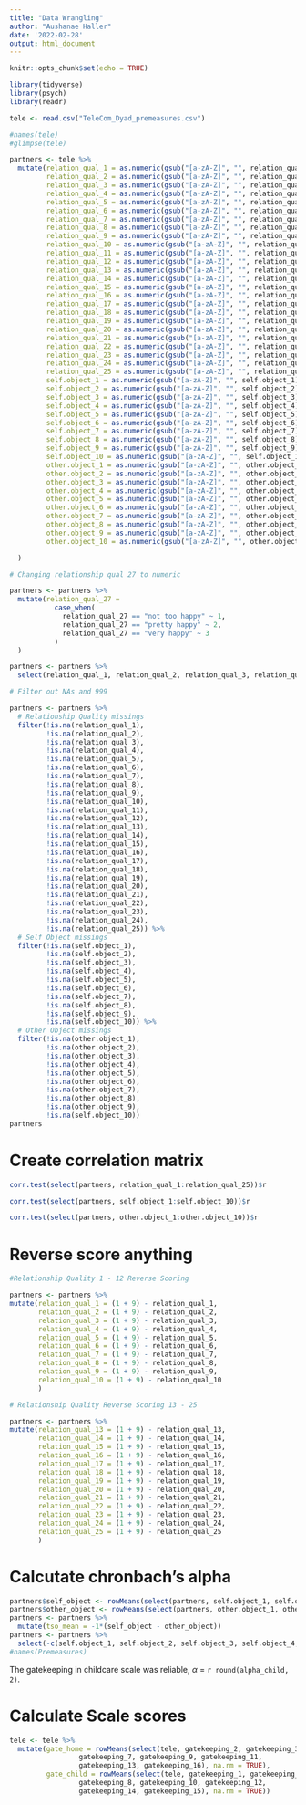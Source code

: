 ```yaml
---
title: "Data Wrangling"
author: "Aushanae Haller"
date: '2022-02-28'
output: html_document
---
```


```r
knitr::opts_chunk$set(echo = TRUE)
```

```r
library(tidyverse)
library(psych)
library(readr)
```

```r
tele <- read.csv("TeleCom_Dyad_premeasures.csv")

#names(tele)
#glimpse(tele)
```

```r
partners <- tele %>%
  mutate(relation_qual_1 = as.numeric(gsub("[a-zA-Z]", "", relation_qual_1)),
         relation_qual_2 = as.numeric(gsub("[a-zA-Z]", "", relation_qual_2)),
         relation_qual_3 = as.numeric(gsub("[a-zA-Z]", "", relation_qual_3)),
         relation_qual_4 = as.numeric(gsub("[a-zA-Z]", "", relation_qual_4)),
         relation_qual_5 = as.numeric(gsub("[a-zA-Z]", "", relation_qual_5)),
         relation_qual_6 = as.numeric(gsub("[a-zA-Z]", "", relation_qual_6)),
         relation_qual_7 = as.numeric(gsub("[a-zA-Z]", "", relation_qual_7)),
         relation_qual_8 = as.numeric(gsub("[a-zA-Z]", "", relation_qual_8)),
         relation_qual_9 = as.numeric(gsub("[a-zA-Z]", "", relation_qual_9)),
         relation_qual_10 = as.numeric(gsub("[a-zA-Z]", "", relation_qual_10)),
         relation_qual_11 = as.numeric(gsub("[a-zA-Z]", "", relation_qual_11)),
         relation_qual_12 = as.numeric(gsub("[a-zA-Z]", "", relation_qual_12)),
         relation_qual_13 = as.numeric(gsub("[a-zA-Z]", "", relation_qual_13)),
         relation_qual_14 = as.numeric(gsub("[a-zA-Z]", "", relation_qual_14)),
         relation_qual_15 = as.numeric(gsub("[a-zA-Z]", "", relation_qual_15)),
         relation_qual_16 = as.numeric(gsub("[a-zA-Z]", "", relation_qual_16)),
         relation_qual_17 = as.numeric(gsub("[a-zA-Z]", "", relation_qual_17)),
         relation_qual_18 = as.numeric(gsub("[a-zA-Z]", "", relation_qual_18)),
         relation_qual_19 = as.numeric(gsub("[a-zA-Z]", "", relation_qual_19)),
         relation_qual_20 = as.numeric(gsub("[a-zA-Z]", "", relation_qual_20)),
         relation_qual_21 = as.numeric(gsub("[a-zA-Z]", "", relation_qual_21)),
         relation_qual_22 = as.numeric(gsub("[a-zA-Z]", "", relation_qual_22)),
         relation_qual_23 = as.numeric(gsub("[a-zA-Z]", "", relation_qual_23)),
         relation_qual_24 = as.numeric(gsub("[a-zA-Z]", "", relation_qual_24)),
         relation_qual_25 = as.numeric(gsub("[a-zA-Z]", "", relation_qual_25)),
         self.object_1 = as.numeric(gsub("[a-zA-Z]", "", self.object_1)),
         self.object_2 = as.numeric(gsub("[a-zA-Z]", "", self.object_2)),
         self.object_3 = as.numeric(gsub("[a-zA-Z]", "", self.object_3)),
         self.object_4 = as.numeric(gsub("[a-zA-Z]", "", self.object_4)),
         self.object_5 = as.numeric(gsub("[a-zA-Z]", "", self.object_5)),
         self.object_6 = as.numeric(gsub("[a-zA-Z]", "", self.object_6)),
         self.object_7 = as.numeric(gsub("[a-zA-Z]", "", self.object_7)),
         self.object_8 = as.numeric(gsub("[a-zA-Z]", "", self.object_8)),
         self.object_9 = as.numeric(gsub("[a-zA-Z]", "", self.object_9)),
         self.object_10 = as.numeric(gsub("[a-zA-Z]", "", self.object_10)),
         other.object_1 = as.numeric(gsub("[a-zA-Z]", "", other.object_1)),
         other.object_2 = as.numeric(gsub("[a-zA-Z]", "", other.object_2)),
         other.object_3 = as.numeric(gsub("[a-zA-Z]", "", other.object_3)),
         other.object_4 = as.numeric(gsub("[a-zA-Z]", "", other.object_4)),
         other.object_5 = as.numeric(gsub("[a-zA-Z]", "", other.object_5)),
         other.object_6 = as.numeric(gsub("[a-zA-Z]", "", other.object_6)),
         other.object_7 = as.numeric(gsub("[a-zA-Z]", "", other.object_7)),
         other.object_8 = as.numeric(gsub("[a-zA-Z]", "", other.object_8)),
         other.object_9 = as.numeric(gsub("[a-zA-Z]", "", other.object_9)),
         other.object_10 = as.numeric(gsub("[a-zA-Z]", "", other.object_10))

  )

# Changing relationship qual 27 to numeric 

partners <- partners %>%
  mutate(relation_qual_27 =
           case_when(
             relation_qual_27 == "not too happy" ~ 1,
             relation_qual_27 == "pretty happy" ~ 2,
             relation_qual_27 == "very happy" ~ 3
           )
  )

```

```r
partners <- partners %>%
  select(relation_qual_1, relation_qual_2, relation_qual_3, relation_qual_4, relation_qual_5, relation_qual_6, relation_qual_7, relation_qual_8, relation_qual_9, relation_qual_10, relation_qual_11, relation_qual_12, relation_qual_13, relation_qual_14, relation_qual_15, relation_qual_16, relation_qual_17, relation_qual_18, relation_qual_19, relation_qual_20, relation_qual_21, relation_qual_22, relation_qual_23, relation_qual_24, relation_qual_25, relation_qual_26, relation_qual_27, self.object_1, self.object_2, self.object_3, self.object_4, self.object_5, self.object_6, self.object_7, self.object_8, self.object_9, self.object_10, other.object_1, other.object_2, other.object_3, other.object_4, other.object_5, other.object_6, other.object_7, other.object_8, other.object_9, other.object_10)

```

```r
# Filter out NAs and 999

partners <- partners %>% 
  # Relationship Quality missings
  filter(!is.na(relation_qual_1),
         !is.na(relation_qual_2),
         !is.na(relation_qual_3),
         !is.na(relation_qual_4),
         !is.na(relation_qual_5),
         !is.na(relation_qual_6),
         !is.na(relation_qual_7),
         !is.na(relation_qual_8),
         !is.na(relation_qual_9),
         !is.na(relation_qual_10),
         !is.na(relation_qual_11),
         !is.na(relation_qual_12),
         !is.na(relation_qual_13),
         !is.na(relation_qual_14),
         !is.na(relation_qual_15),
         !is.na(relation_qual_16),
         !is.na(relation_qual_17),
         !is.na(relation_qual_18),
         !is.na(relation_qual_19),
         !is.na(relation_qual_20),
         !is.na(relation_qual_21),
         !is.na(relation_qual_22),
         !is.na(relation_qual_23),
         !is.na(relation_qual_24),
         !is.na(relation_qual_25)) %>% 
  # Self Object missings
  filter(!is.na(self.object_1),
         !is.na(self.object_2),
         !is.na(self.object_3),
         !is.na(self.object_4),
         !is.na(self.object_5),
         !is.na(self.object_6),
         !is.na(self.object_7),
         !is.na(self.object_8),
         !is.na(self.object_9),
         !is.na(self.object_10)) %>% 
  # Other Object missings
  filter(!is.na(other.object_1),
         !is.na(other.object_2),
         !is.na(other.object_3),
         !is.na(other.object_4),
         !is.na(other.object_5),
         !is.na(other.object_6),
         !is.na(other.object_7),
         !is.na(other.object_8),
         !is.na(other.object_9),
         !is.na(self.object_10))
partners
```

# Create correlation matrix

```r

corr.test(select(partners, relation_qual_1:relation_qual_25))$r

corr.test(select(partners, self.object_1:self.object_10))$r

corr.test(select(partners, other.object_1:other.object_10))$r

```

# Reverse score anything

```r
#Relationship Quality 1 - 12 Reverse Scoring

partners <- partners %>%
mutate(relation_qual_1 = (1 + 9) - relation_qual_1,
       relation_qual_2 = (1 + 9) - relation_qual_2,
       relation_qual_3 = (1 + 9) - relation_qual_3,
       relation_qual_4 = (1 + 9) - relation_qual_4,
       relation_qual_5 = (1 + 9) - relation_qual_5,
       relation_qual_6 = (1 + 9) - relation_qual_6,
       relation_qual_7 = (1 + 9) - relation_qual_7,
       relation_qual_8 = (1 + 9) - relation_qual_8,
       relation_qual_9 = (1 + 9) - relation_qual_9,
       relation_qual_10 = (1 + 9) - relation_qual_10
       )

```


```r
# Relationship Quality Reverse Scoring 13 - 25

partners <- partners %>%
mutate(relation_qual_13 = (1 + 9) - relation_qual_13,
       relation_qual_14 = (1 + 9) - relation_qual_14,
       relation_qual_15 = (1 + 9) - relation_qual_15,
       relation_qual_16 = (1 + 9) - relation_qual_16,
       relation_qual_17 = (1 + 9) - relation_qual_17,
       relation_qual_18 = (1 + 9) - relation_qual_18,
       relation_qual_19 = (1 + 9) - relation_qual_19,
       relation_qual_20 = (1 + 9) - relation_qual_20,
       relation_qual_21 = (1 + 9) - relation_qual_21,
       relation_qual_22 = (1 + 9) - relation_qual_22, 
       relation_qual_23 = (1 + 9) - relation_qual_23, 
       relation_qual_24 = (1 + 9) - relation_qual_24, 
       relation_qual_25 = (1 + 9) - relation_qual_25
       )

```


# Calcutate chronbach's alpha

```r
partners$self_object <- rowMeans(select(partners, self.object_1, self.object_2, self.object_3, self.object_4, self.object_5, self.object_6, self.object_7, self.object_8, self.object_9, self.object_10))
partners$other_object <- rowMeans(select(partners, other.object_1, other.object_2, other.object_3, other.object_4, other.object_5, other.object_6, other.object_7, other.object_8, other.object_9, other.object_10))
partners <- partners %>%
  mutate(tso_mean = -1*(self_object - other_object))
partners <- partners %>%
  select(-c(self.object_1, self.object_2, self.object_3, self.object_4, self.object_5, self.object_6, self.object_7, self.object_8, self.object_9, self.object_10, other.object_1, other.object_2, other.object_3, other.object_4, other.object_5, other.object_6, other.object_7, other.object_8, other.object_9, other.object_10 ))
#names(Premeasures)
```

The gatekeeping in childcare scale was reliable, $\alpha$ = `r round(alpha_child, 2)`.

# Calculate Scale scores

```r
tele <- tele %>%
  mutate(gate_home = rowMeans(select(tele, gatekeeping_2, gatekeeping_3, gatekeeping_5, 
                 gatekeeping_7, gatekeeping_9, gatekeeping_11, 
                 gatekeeping_13, gatekeeping_16), na.rm = TRUE),
         gate_child = rowMeans(select(tele, gatekeeping_1, gatekeeping_4, gatekeeping_6, 
                 gatekeeping_8, gatekeeping_10, gatekeeping_12, 
                 gatekeeping_14, gatekeeping_15), na.rm = TRUE))

```

